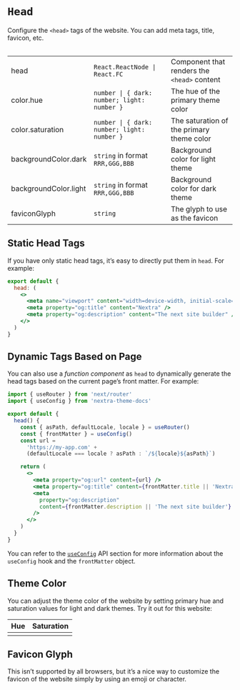 
# `Head`

Configure the `<head>` tags of the website. You can add meta tags, title,
favicon, etc.

<Table>

|                       |                                             |                                             |
| --------------------- | ------------------------------------------- | ------------------------------------------- |
| head                  | `React.ReactNode \|  React.FC`              | Component that renders the `<head>` content |
| color.hue             | `number \| { dark: number; light: number }` | The hue of the primary theme color          |
| color.saturation      | `number \| { dark: number; light: number }` | The saturation of the primary theme color   |
| backgroundColor.dark  | `string` in format `RRR,GGG,BBB`            | Background color for light theme            |
| backgroundColor.light | `string` in format `RRR,GGG,BBB`            | Background color for dark theme             |
| faviconGlyph          | `string`                                    | The glyph to use as the favicon             |

</Table>

## Static Head Tags

If you have only static head tags, it’s easy to directly put them in `head`. For
example:

```jsx
export default {
  head: (
    <>
      <meta name="viewport" content="width=device-width, initial-scale=1.0" />
      <meta property="og:title" content="Nextra" />
      <meta property="og:description" content="The next site builder" />
    </>
  )
}
```

## Dynamic Tags Based on Page

You can also use a _function component_ as `head` to dynamically generate the
head tags based on the current page’s front matter. For example:

```jsx
import { useRouter } from 'next/router'
import { useConfig } from 'nextra-theme-docs'

export default {
  head() {
    const { asPath, defaultLocale, locale } = useRouter()
    const { frontMatter } = useConfig()
    const url =
      'https://my-app.com' +
      (defaultLocale === locale ? asPath : `/${locale}${asPath}`)

    return (
      <>
        <meta property="og:url" content={url} />
        <meta property="og:title" content={frontMatter.title || 'Nextra'} />
        <meta
          property="og:description"
          content={frontMatter.description || 'The next site builder'}
        />
      </>
    )
  }
}
```

You can refer to the [`useConfig`](/docs/docs-theme/api/use-config) API section
for more information about the `useConfig` hook and the `frontMatter` object.

## Theme Color

You can adjust the theme color of the website by setting primary hue and
saturation values for light and dark themes. Try it out for this website:

| Hue     | Saturation     |
| ------- | -------------- |
| <Hue /> | <Saturation /> |

## Favicon Glyph

This isn’t supported by all browsers, but it’s a nice way to customize the
favicon of the website simply by using an emoji or character.

